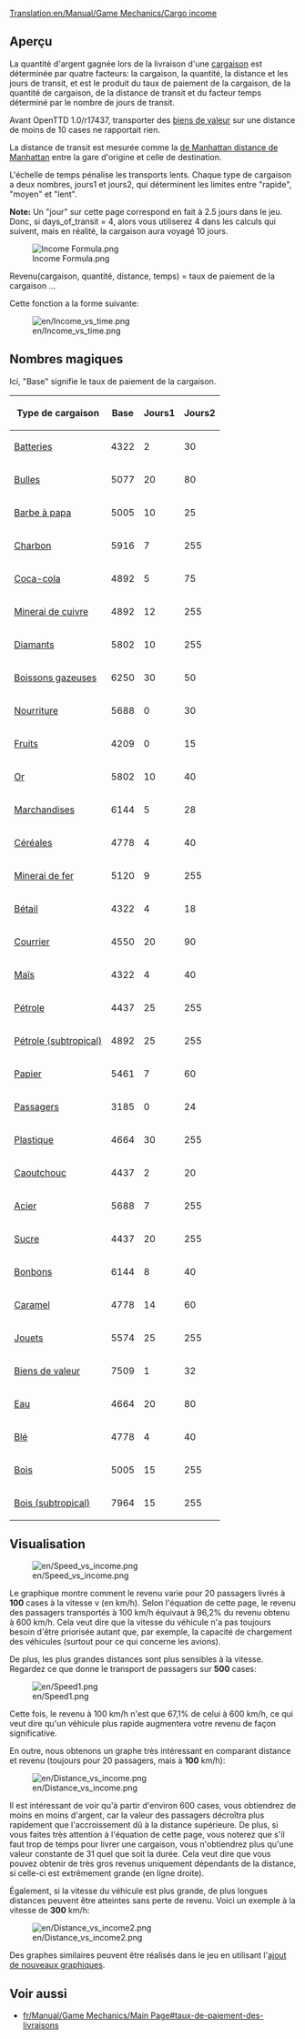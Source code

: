 [[Translation:en/Manual/Game Mechanics/Cargo income]]

==Aperçu==

La quantité d'argent gagnée lors de la livraison d'une [[fr/Manual/Cargaison|cargaison]] est déterminée par quatre facteurs: la cargaison, la quantité, la distance et les jours de transit, et est le produit du taux de paiement de la cargaison, de la quantité de cargaison, de la distance de transit et du facteur temps déterminé par le nombre de jours de transit.

Avant OpenTTD 1.0/r17437, transporter des [[fr/Manual/Base Set/Cargos/Biens de valeur|biens de valeur]] sur une distance de moins de 10 cases ne rapportait rien.

La distance de transit est mesurée comme la [https://www.wikipedia.org/wiki/fr:Distance de Manhattan distance de Manhattan] entre la gare d'origine et celle de destination.

L'échelle de temps pénalise les transports lents. Chaque type de cargaison a deux nombres, jours1 et jours2, qui déterminent les limites entre "rapide", "moyen" et "lent".

'''Note:''' Un "jour" sur cette page correspond en fait à 2.5 jours dans le jeu. Donc, si days_of_transit = 4, alors vous utiliserez 4 dans les calculs qui suivent, mais en réalité, la cargaison aura voyagé 10 jours.

<!--
<math>
I(c,a,d,t)=c_\mathrm{Base} \cdot a \cdot d \cdot \max\left(31,
\begin{cases}
255 & t \le c_\mathrm{Days1} \\
255 - (t-c_\mathrm{Days1}) & c_\mathrm{Jours1} < t \le c_\mathrm{Jours1} + c_\mathrm{Jours2} \\
255 - 2(t-c_\mathrm{Days1}) + c_\mathrm{Jours2} & t > c_\mathrm{Jours1} + c_\mathrm{Jours2} 
\end{cases}\right)\cdot\frac{1}{2^{21}}
</math>
-->

[[File:en/Income Formula.png|Income Formula.png]]

Revenu(cargaison, quantité, distance, temps) = taux de paiement de la cargaison ...

Cette fonction a la forme suivante:

[[File:en/Income vs time.png]]

==Nombres magiques==

Ici, "Base" signifie le taux de paiement de la cargaison.

{| class="wikitable sortable" style="text-align:right"
! Type de cargaison !! Base !! Jours1 !! Jours2
|-
|[[fr/Manual/Base Set/Cargos/Batterie|Batteries]]||4322||2||30
|-
|[[fr/Manual/Base Set/Cargos/Bulles|Bulles]]||5077||20||80
|-
|[[fr/Manual/Base Set/Cargos/Barbe à papa|Barbe à papa]]||5005||10||25
|-
|[[fr/Manual/Base Set/Cargos/Charbon|Charbon]]||5916||7||255
|-
|[[fr/Manual/Base Set/Cargos/Coca-Cola|Coca-cola]]||4892||5||75
|-
|[[fr/Manual/Base Set/Cargos/Minerai de cuivre|Minerai de cuivre]]||4892||12||255
|-
|[[fr/Manual/Base Set/Cargos/Diamant|Diamants]]||5802||10||255
|-
|[[fr/Manual/Base Set/Cargos/Boisson gazeuse|Boissons gazeuses]]||6250||30||50
|-
|[[fr/Manual/Base Set/Cargos/Nourriture|Nourriture]]||5688||0||30
|-
|[[fr/Manual/Base Set/Cargos/Fruits|Fruits]]||4209||0||15
|-
|[[fr/Manual/Base Set/Cargos/Or|Or]]||5802||10||40
|-
|[[fr/Manual/Base Set/Cargos/Marchandises|Marchandises]]||6144||5||28
|-
|[[fr/Manual/Base Set/Cargos/Céréales|Céréales]]||4778||4||40
|-
|[[fr/Manual/Base Set/Cargos/Minerai de fer|Minerai de fer]]||5120||9||255
|-
|[[fr/Manual/Base Set/Cargos/Bétail|Bétail]]||4322||4||18
|-
|[[fr/Manual/Base Set/Cargos/Courrier|Courrier]]||4550||20||90
|-
|[[fr/Manual/Base Set/Cargos/Maïs|Maïs]]||4322||4||40
|-
|[[fr/Manual/Base Set/Cargos/Pétrole|Pétrole]]||4437||25||255
|-
|[[fr/Manual/Base Set/Cargos/Pétrole|Pétrole (subtropical)]]||4892||25||255
|-
|[[fr/Manual/Base Set/Cargos/Papier|Papier]]||5461||7||60
|-
|[[fr/Manual/Base Set/Cargos/Passagers|Passagers]]||3185||0||24
|-
|[[fr/Manual/Base Set/Cargos/Plastique|Plastique]]||4664||30||255
|-
|[[fr/Manual/Base Set/Cargos/Caoutchouc|Caoutchouc]]||4437||2||20
|-
|[[fr/Manual/Base Set/Cargos/Acier|Acier]]||5688||7||255
|-
|[[fr/Manual/Base Set/Cargos/Sucre|Sucre]]||4437||20||255
|-
|[[fr/Manual/Base Set/Cargos/Bonbon|Bonbons]]||6144||8||40
|-
|[[fr/Manual/Base Set/Cargos/Caramel|Caramel]]||4778||14||60
|-
|[[fr/Manual/Base Set/Cargos/Jouet|Jouets]]||5574||25||255
|-
|[[fr/Manual/Base Set/Cargos/Biens de valeur|Biens de valeur]]||7509||1||32
|-
|[[fr/Manual/Base Set/Cargos/Eau|Eau]]||4664||20||80
|-
|[[fr/Manual/Base Set/Cargos/Blé|Blé]]||4778||4||40
|-
|[[fr/Manual/Base Set/Cargos/Bois|Bois]]||5005||15||255
|-
|[[fr/Manual/Base Set/Cargos/Bois|Bois (subtropical)]]||7964||15||255
|}

==Visualisation==

[[File:en/Speed vs income.png]]

Le graphique montre comment le revenu varie pour 20 passagers livrés à '''100''' cases à la vitesse v (en km/h). Selon l'équation de cette page, le revenu des passagers transportés à 100 km/h équivaut à 96,2% du revenu obtenu à 600 km/h. Cela veut dire que la vitesse du véhicule n'a pas toujours besoin d'être priorisée autant que, par exemple, la capacité de chargement des véhicules (surtout pour ce qui concerne les avions).

De plus, les plus grandes distances sont plus sensibles à la vitesse. Regardez ce que donne le transport de passagers sur '''500''' cases:

[[File:en/Speed1.png]]

Cette fois, le revenu à 100 km/h n'est que 67,1% de celui à 600 km/h, ce qui veut dire qu'un véhicule plus rapide augmentera votre revenu de façon significative.

En outre, nous obtenons un graphe très intéressant en comparant distance et revenu (toujours pour 20 passagers, mais à '''100''' km/h):

[[File:en/Distance vs income.png]]

Il est intéressant de voir qu'à partir d'environ 600 cases, vous obtiendrez de moins en moins d'argent, car la valeur des passagers décroîtra plus rapidement que l'accroissement dû à la distance supérieure. De plus, si vous faites très attention à l'équation de cette page, vous noterez que s'il faut trop de temps pour livrer une cargaison, vous n'obtiendrez plus qu'une valeur constante de 31 quel que soit la durée. Cela veut dire que vous pouvez obtenir de très gros revenus uniquement dépendants de la distance, si celle-ci est extrêmement grande (en ligne droite).

Également, si la vitesse du véhicule est plus grande, de plus longues distances peuvent être atteintes sans perte de revenu. Voici un exemple à la vitesse de '''300''' km/h:

[[File:en/Distance vs income2.png]]

Des graphes similaires peuvent être réalisés dans le jeu en utilisant l'[http://www.tt-forums.net/viewtopic.php?f=33&t=31984 ajout de nouveaux graphiques].

==Voir aussi==

*[[fr/Manual/Game Mechanics/Main Page#taux-de-paiement-des-livraisons]]